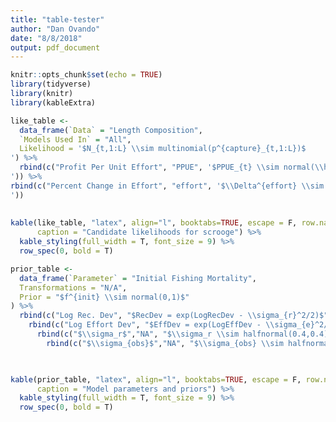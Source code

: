 ```yaml
---
title: "table-tester"
author: "Dan Ovando"
date: "8/8/2018"
output: pdf_document
---
```


```r
knitr::opts_chunk$set(echo = TRUE)
library(tidyverse)
library(knitr)
library(kableExtra)
```

```r

like_table <-
  data_frame(`Data` = "Length Composition",
  `Models Used In` = "All",
  Likelihood = '$N_{t,1:L} \\sim multinomial(p^{capture}_{t,1:L})$
') %>%
  rbind(c("Profit Per Unit Effort", "PPUE", '$PPUE_{t} \\sim normal(\\hat{PPUE_{t}},\\sigma_{obs})$
')) %>%   
rbind(c("Percent Change in Effort", "effort", '$\\Delta^{effort} \\sim normal(\\frac{\\hat{E_{t+1}}}{\\hat{E_{t}}}, \\sigma_{obs})$
'))
  
  
kable(like_table, "latex", align="l", booktabs=TRUE, escape = F, row.names = F,
      caption = "Candidate likelihoods for scrooge") %>%
  kable_styling(full_width = T, font_size = 9) %>%
  row_spec(0, bold = T) 
```

```r

prior_table <-
  data_frame(`Parameter` = "Initial Fishing Mortality",
  Transformations = "N/A",
  Prior = "$f^{init} \\sim normal(0,1)$"
) %>% 
  rbind(c("Log Rec. Dev", "$RecDev = exp(LogRecDev - \\sigma_{r}^2/2)$", "$LogRecDev \\sim normal(0,1)$")) %>% 
    rbind(c("Log Effort Dev", "$EffDev = exp(LogEffDev - \\sigma_{e}^2/2)$", "$LogEffDev \\sim normal(0,1)$")) %>% 
      rbind(c("$\\sigma_r$","NA", "$\\sigma_r \\sim halfnormal(0.4,0.4)$")) %>% 
        rbind(c("$\\sigma_{obs}$","NA", "$\\sigma_{obs} \\sim halfnormal(0,2*sd(DATA))$")) %>%         rbind(c("Max Percent Change Effort","", "$MaxPercEffort \\sim halfnormal(0, 0.25)$")) 
      


kable(prior_table, "latex", align="l", booktabs=TRUE, escape = F, row.names = F,
      caption = "Model parameters and priors") %>%
  kable_styling(full_width = T, font_size = 9) %>%
  row_spec(0, bold = T) 

```


